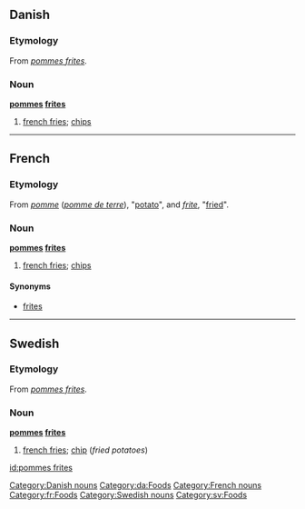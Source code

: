 ==Danish==

===Etymology===
From {{F.|da}} ''[[#French|pommes frites]]''.

===Noun===
'''[[pommes]] [[frites]]'''

# [[french fries]]; [[chip]]s

[[Category:Danish nouns]]
[[Category:da:Foods]]

----

==French==

===Etymology===
From ''[[pomme]]'' (''[[pomme de terre]]''), "[[potato]]", and ''[[frite]]'', "[[fried]]".

===Noun===
'''[[pommes]] [[frites]]'''

# [[french fries]]; [[chip]]s

====Synonyms====
*[[frites]]

[[Category:French nouns]]
[[Category:fr:Foods]]

----

==Swedish==

===Etymology===
From {{F.|sv}} ''[[#French|pommes frites]]''.

===Noun===
'''[[pommes]] [[frites]]'''

# [[french fries]]; [[chip]] (''fried potatoes'')

[[Category:Swedish nouns]]
[[Category:sv:Foods]]

[[id:pommes frites]]